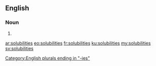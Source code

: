 ==English==

===Noun===
{{head|en|noun plural form}}

# {{plural of|solubility|lang=en}}

[[Category:English plurals ending in "-ies"]]

[[ar:solubilities]]
[[eo:solubilities]]
[[fr:solubilities]]
[[ku:solubilities]]
[[my:solubilities]]
[[sv:solubilities]]